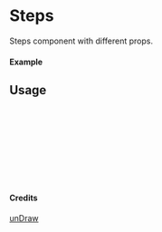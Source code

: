 
<Meta of={Steps} title="unDraw/Steps" />

# Steps

Steps component with different props.

#### Example

<Canvas of={Steps.Primary} />

## Usage

```ts
import { Steps } from "yadl-ui";

const Example = () => {
  return (
      <Steps />
  );
};

export default Example;
```

#### Credits
[unDraw](https://undraw.co/illustrations)
